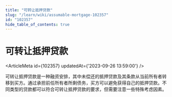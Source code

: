 ```yaml
---
title: "可转让抵押贷款"
slug: "/learn/wiki/assumable-mortgage-102357"
id: "102357"
hide_table_of_contents: true
---
```



# 可转让抵押贷款

<ArticleMeta id={102357} updatedAt={'2023-09-26 13:59:00'} />
<div className='border-solid border-b border-t-0 my-4 border-[var(--ifm-color-gray-300)]' />

可转让抵押贷款是一种融资安排，其中未偿还的抵押贷款及其条款从当前所有者转移到买方。通过承担前任所有者所剩债务，买方可以避免获得自己的抵押贷款。不同类型的贷款都可以符合可转让抵押贷款的要求，但需要注意一些特殊考虑因素。
